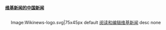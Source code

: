 '''[[:n:Portal:中国|维基新闻的中国新闻]]'''<div style="float:right;margin-left:0.9em"> 
<imagemap> 
Image:Wikinews-logo.svg|75x45px 
default [[n:主页|阅读和编辑维基新闻]] 
desc none </imagemap> </div>
{{Portal:中国/新闻/维基新闻}}